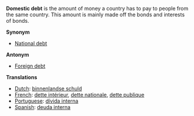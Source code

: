 '''Domestic debt''' is the amount of money a country has to pay to people from the same country. This amount is mainly made off the bonds and interests of bonds.

'''Synonym'''

* [[National debt]]

'''Antonym'''

* [[Foreign debt]]

'''Translations'''

*[[Dutch]]: [[binnenlandse schuld]]
*[[French]]: [[dette intérieur]], [[dette nationale]], [[dette publique]]
*[[Portuguese]]: [[dívida interna]]
*[[Spanish]]: [[deuda interna]]
